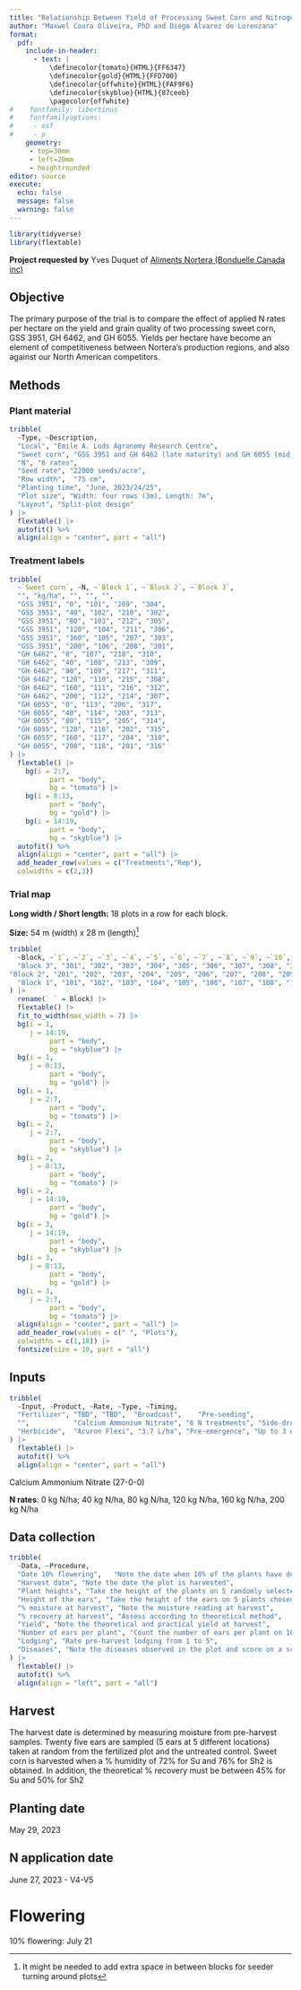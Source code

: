 ```yaml
---
title: "Relationship Between Yield of Processing Sweet Corn and Nitrogen (N) Rate"
author: "Maxwel Coura Oliveira, PhD and Diego Alvarez de Lorenzana"
format: 
  pdf:
    include-in-header:
      - text: |
          \definecolor{tomato}{HTML}{FF6347}
          \definecolor{gold}{HTML}{FFD700}
          \definecolor{offwhite}{HTML}{FAF9F6}
          \definecolor{skyblue}{HTML}{87ceeb}
          \pagecolor{offwhite}
#    fontfamily: libertinus
#    fontfamilyoptions:
#     - osf
#     - p
    geometry:
     - top=30mm
     - left=20mm
     - heightrounded
editor: source
execute:
  echo: false
  message: false
  warning: false
---
```



```r
library(tidyverse)
library(flextable)
```

**Project requested by** Yves Duquet of [Aliments Nortera (Bonduelle Canada inc)](https://www.bonduelle.com/en/)




## Objective


The primary purpose of the trial is to compare the effect of applied N rates per hectare on the yield and grain quality of two processing sweet corn, GSS 3951, GH 6462, and GH 6055. Yields per hectare have become an element of competitiveness between Nortera's production regions, and also against our North American competitors.

## Methods

### Plant material

```r
tribble(
  ~Type, ~Description, 
  "Local", "Emile A. Lods Agronomy Research Centre", 
  "Sweet corn", "GSS 3951 and GH 6462 (late maturity) and GH 6055 (mid maturity)", 
  "N", "6 rates", 
  "Seed rate", "22000 seeds/acre",             
  "Row width",  "75 cm", 
  "Planting time", "June, 2023/24/25",
  "Plot size", "Width: four rows (3m), Length: 7m",
  "Layout", "Split-plot design"
) |> 
  flextable() |> 
  autofit() %>% 
  align(align = "center", part = "all")
```


### Treatment labels



```r
tribble(
  ~`Sweet corn`, ~N, ~`Block 1`, ~`Block 2`, ~`Block 3`, 
  "", "kg/ha", "", "", "",
  "GSS 3951", "0", "101", "209", "304", 
  "GSS 3951", "40", "102", "210", "302",         
  "GSS 3951", "80", "103", "212", "305", 
  "GSS 3951", "120", "104", "211", "306", 
  "GSS 3951", "160", "105", "207", "303", 
  "GSS 3951", "200", "106", "208", "301", 
  "GH 6462", "0", "107", "218", "310", 
  "GH 6462", "40", "108", "213", "309",       
  "GH 6462", "80", "109", "217", "311", 
  "GH 6462", "120", "110", "215", "308", 
  "GH 6462", "160", "111", "216", "312", 
  "GH 6462", "200", "112", "214", "307", 
  "GH 6055", "0", "113", "206", "317",
  "GH 6055", "40", "114", "203", "313",      
  "GH 6055", "80", "115", "205", "314",
  "GH 6055", "120", "116", "202", "315", 
  "GH 6055", "160", "117", "204", "318", 
  "GH 6055", "200", "118", "201", "316"
) |> 
  flextable() |> 
    bg(i = 2:7, 
          part = "body",
          bg = "tomato") |> 
    bg(i = 8:13, 
          part = "body",
          bg = "gold") |> 
    bg(i = 14:19, 
          part = "body",
          bg = "skyblue") |> 
  autofit() %>% 
  align(align = "center", part = "all") |> 
  add_header_row(values = c("Treatments","Rep"),
  colwidths = c(2,3))
```


### Trial map

**Long width / Short length:** 18 plots in a row for each block.

**Size:** 54 m (width) x 28 m (length)^[It might be needed to add extra space in between blocks for seeder turning around plots]


```r
tribble(
  ~Block, ~`1`, ~`2`, ~`3`, ~`4`, ~`5`, ~`6`, ~`7`, ~`8`, ~`9`, ~`10`, ~`11`, ~`12`, ~`13`, ~`14`, ~`15`, ~`16`, ~`17`, ~`18`,
  "Block 3", "301", "302", "303", "304", "305", "306", "307", "308", "309", "310", "311", "312", "313", "314", "315", "316", "317", "318",
"Block 2", "201", "202", "203", "204", "205", "206", "207", "208", "209", "210", "211", "212", "213", "214", "215", "216", "217", "218",
  "Block 1", "101", "102", "103", "104", "105", "106", "107", "108", "109", "110", "111", "112", "113", "114", "115", "116", "117", "118"
) |> 
  rename(` ` = Block) |> 
  flextable() |> 
  fit_to_width(max_width = 7) |> 
  bg(i = 1, 
     j = 14:19,
          part = "body",
          bg = "skyblue") |> 
  bg(i = 1, 
     j = 8:13,
          part = "body",
          bg = "gold") |> 
  bg(i = 1, 
     j = 2:7,
          part = "body",
          bg = "tomato") |> 
  bg(i = 2, 
     j = 2:7,
          part = "body",
          bg = "skyblue") |> 
  bg(i = 2, 
     j = 8:13,
          part = "body",
          bg = "tomato") |> 
  bg(i = 2, 
     j = 14:19,
          part = "body",
          bg = "gold") |> 
  bg(i = 3, 
     j = 14:19,
          part = "body",
          bg = "skyblue") |> 
  bg(i = 3, 
     j = 8:13,
          part = "body",
          bg = "gold") |> 
  bg(i = 3, 
     j = 2:7,
          part = "body",
          bg = "tomato") |> 
  align(align = "center", part = "all") |> 
  add_header_row(values = c(" ", "Plots"),
  colwidths = c(1,18)) |> 
  fontsize(size = 10, part = "all") 
```


## Inputs



```r
tribble(
  ~Input, ~Product, ~Rate, ~Type, ~Timing,
  "Fertilizer", "TBD", "TBD",  "Broadcast",    "Pre-seeding",
  "",           "Calcium Ammonium Nitrate", "6 N treatments", "Side-dressed", "Height of 15-20 cm",
  "Herbicide",  "Acuron Flexi", "3.7 L/ha", "Pre-emergence", "Up to 3 days after planting"
) |> 
  flextable() |> 
  autofit() %>% 
  align(align = "center", part = "all")
```


Calcium Ammonium Nitrate (27-0-0)

**N rates**: 0 kg N/ha; 40 kg N/ha, 80 kg N/ha, 120 kg N/ha, 160 kg N/ha, 200 kg N/ha


## Data collection

```r
tribble(
  ~Data, ~Procedure,
  "Date 10% flowering",   "Note the date when 10% of the plants have developed their silks",
  "Harvest date", "Note the date the plot is harvested",
  "Plant heights", "Take the height of the plants on 5 randomly selected plants",
  "Height of the ears", "Take the height of the ears on 5 plants chosen at random", 
  "% moisture at harvest", "Note the moisture reading at harvest", 
  "% recovery at harvest", "Assess according to theoretical method", 
  "Yield", "Note the theoretical and practical yield at harvest", 
  "Number of ears per plant", "Count the number of ears per plant on 10 plants", 
  "Lodging", "Rate pre-harvest lodging from 1 to 5",
  "Diseases", "Note the diseases observed in the plot and score on a scale of 1 to 5"
) |> 
  flextable() |> 
  autofit() %>% 
  align(align = "left", part = "all")
```


## Harvest

The harvest date is determined by measuring moisture from pre-harvest samples. Twenty five ears are sampled (5 ears at 5 different locations) taken at random from the fertilized plot and the untreated control. Sweet corn is harvested when a % humidity of 72% for Su and 76% for Sh2 is obtained. In addition, the theoretical % recovery must be between 45% for Su and 50% for Sh2

## Planting date

May 29, 2023

## N application date

June 27, 2023 - V4-V5

# Flowering

10% flowering: July 21